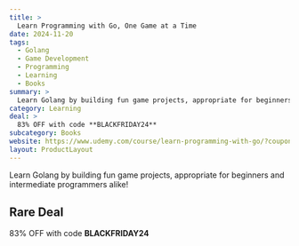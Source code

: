 ```yaml
---
title: >
  Learn Programming with Go, One Game at a Time
date: 2024-11-20
tags:
  - Golang
  - Game Development
  - Programming
  - Learning
  - Books
summary: >
  Learn Golang by building fun game projects, appropriate for beginners and intermediate programmers alike!
category: Learning
deal: >
  83% OFF with code **BLACKFRIDAY24**
subcategory: Books
website: https://www.udemy.com/course/learn-programming-with-go/?couponCode=BLACKFRIDAY24
layout: ProductLayout
---
```

Learn Golang by building fun game projects, appropriate for beginners and intermediate programmers alike!

## Rare Deal

83% OFF with code **BLACKFRIDAY24**

